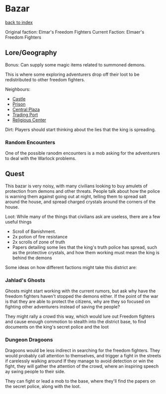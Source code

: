 = Bazar =
[[../flow.wiki|back to index]]

Original faction: Elmar's Freedom Fighters
Current Faction: Elmaer's Freedom Fighters

== Lore/Geography ==

Bonus: Can supply some magic items related to summoned demons.

This is where some exploring adventurers drop off their loot to be redistributed to other freedom fighters.

Neighbours:
* [[5.wiki|Castle]]
* [[6.wiki|Prison]]
* [[10.wiki|Central Plaza]]
* [[13.wiki|Trading Port]]
* [[15.wiki|Religious Center]]

Dirt: Players should start thinking about the lies that the king is spreading.

=== Random Encounters ===

One of the possible ranodm encounters is a mob asking for the adventurers to deal with the Warlock problems.

== Quest ==

This bazar is very noisy, with many civilians looking to buy amulets of protection from demons and other threats. People talk about how the police is warning them against going out at night, telling them to spread salt around the house, and spread charged crystals around the corners of the house.

Loot: While many of the things that civilians ask are useless, there are a few useful things
* Scroll of Banishment.
* 2x potion of fire resistance
* 2x scrolls of zone of truth
* Papers detailing some lies that the king's truth police has spread, such as the protective crystals, and how them working must mean the king is behind the demons

Some ideas on how different factions might take this district are:

=== Jahlad's Ghosts ===

Ghosts might start working with the current rumors, but ask why have the freedom fighters haven't stopped the demons either. If the point of the war is that they are able to protect the citizens, why are they so focused on fighting other adventurers instead of saving the people?

They might rally a crowd this way, which would lure out Freedom fighters and cause enough commotion to stealth into the district base, to find documents on the king's secret police and the loot

=== Dungeon Dragoons ===

Dragoons would be less indirect in searching for the freedom fighters. They would probably call attention to themselves, and trigger a fight in the streets if carelessly walking around
If they manage to avoid detection or win the fight, they will gather the attention of the crowd, where an inspiring speech ay swing people to their side.

They can fight or lead a mob to the base, where they'll find the papers on the secret police, along with the loot.
